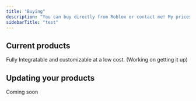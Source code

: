 ```yaml
---
title: "Buying"
description: "You can buy directly from Roblox or contact me! My prices are only available in Robux."
sidebarTitle: "test"
---
```


## Current products

<CardGroup cols={2}>
  <Card title="All Products" icon="magnifying-glass" href="https://packables.store/686b702d85a3c65bdbd433ee">
    
  </Card>
  <Card title="Queue/Line System" icon="arrow-down-1-9" href="https://packables.store/686b702d85a3c65bdbd433ee">
    Fully Integratable and customizable at a low cost. (Working on getting it up)
  </Card>
</CardGroup>

## Updating your products

Coming soon